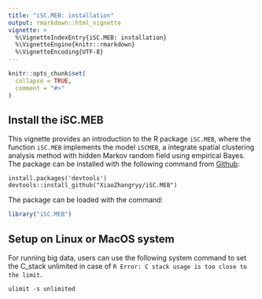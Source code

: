 ```yaml
---
title: "iSC.MEB: installation"
output: rmarkdown::html_vignette
vignette: >
  %\VignetteIndexEntry{iSC.MEB: installation}
  %\VignetteEngine{knitr::rmarkdown}
  %\VignetteEncoding{UTF-8}
---
```


```r
knitr::opts_chunk$set(
  collapse = TRUE,
  comment = "#>"
)
```

## Install the iSC.MEB
This vignette provides an introduction to the R package `iSC.MEB`, where the function `iSC.MEB` implements the model `iSCMEB`, a integrate spatial clustering analysis method with hidden Markov random field using empirical Bayes.
The package can be installed with the following command from [Github](https://github.com/XiaoZhangryy/iSC.MEB):

`install.packages('devtools')`
`devtools::install_github("XiaoZhangryy/iSC.MEB")`

The package can be loaded with the command:
```r
library("iSC.MEB")
```


## Setup on Linux or MacOS system
For running big data, users can use the following system command to set the C_stack unlimited in case of `R Error: C stack usage is too close to the limit`.
```Linux
ulimit -s unlimited
```